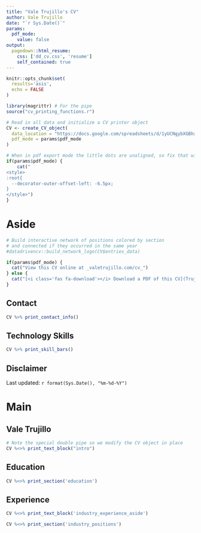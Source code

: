 ```yaml
---
title: "Vale Trujillo's CV"
author: Vale Trujillo
date: "`r Sys.Date()`"
params:
  pdf_mode:
    value: false
output:
  pagedown::html_resume:
    css: ['dd_cv.css', 'resume']
    self_contained: true
---
```


```r
knitr::opts_chunk$set(
  results='asis', 
  echo = FALSE
)

library(magrittr) # For the pipe
source("cv_printing_functions.r")

# Read in all data and initialize a CV printer object
CV <- create_CV_object(
  data_location = "https://docs.google.com/spreadsheets/d/1yUCNgybXGBhxRChhBP2tQ3UiFmgqefHsBDHFJwMuFWo/edit?usp=sharing",  
  pdf_mode = params$pdf_mode
)

```


```r
# When in pdf export mode the little dots are unaligned, so fix that with some conditional CSS.
if(params$pdf_mode) {
    cat("
<style>
:root{
  --decorator-outer-offset-left: -6.5px;
}
</style>")
}
```


Aside
================================================================================

```r
# Build interactive network of positions colored by section
# and connected if they occurred in the same year
#datadrivencv::build_network_logo(CV$entries_data)
```


```r
if(params$pdf_mode) {
  cat("View this CV online at _valetrujillo.com/cv_")
} else {
  cat("[<i class='fas fa-download'></i> Download a PDF of this CV](Trujillo%20V%20Resume.pdf)")
}
```

Contact {#contact}
--------------------------------------------------------------------------------

```r
CV %>% print_contact_info()
```

Technology Skills {#skills}
--------------------------------------------------------------------------------

```r
CV %>% print_skill_bars()
```

Disclaimer {#disclaimer}
--------------------------------------------------------------------------------

Last updated: `r format(Sys.Date(), "%m-%d-%Y")`

Main
================================================================================

Vale Trujillo {#title}
--------------------------------------------------------------------------------

```r
# Note the special double pipe so we modify the CV object in place
CV %<>% print_text_block("intro")
```

Education {data-icon=graduation-cap data-concise=true}
--------------------------------------------------------------------------------

```r
CV %<>% print_section('education')
```

Experience {data-icon=suitcase}
--------------------------------------------------------------------------------

::: aside
```r
CV %<>% print_text_block('industry_experience_aside')
```
:::

```r
CV %<>% print_section('industry_positions')
```

<!-- These breaks just force a new page so section doesnt get cut off -->
<br>
<br>
<br>

